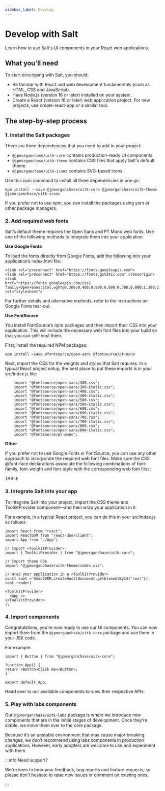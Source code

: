 ```yaml
---
sidebar_label: Develop
---
```



# Develop with Salt

<div className='docs-page-content'>

Learn how to use Salt's UI components in your React web applications.

## What you’ll need

To start developing with Salt, you should:

- Be familiar with React and web development fundamentals (such as HTML, CSS and JavaScript).
- Have Node.js (version 16 or later) installed on your system.
- Create a React (version 16 or later) web application project. For new projects, use create-react-app or a similar tool.

## The step-by-step process

### 1. Install the Salt packages

There are three dependencies that you need to add to your project:

- `@jpmorganchase/uitk-core` contains production-ready UI components.
- `@jpmorganchase/uitk-theme` contains CSS files that apply Salt's default theme.
- `@jpmorganchase/uitk-icons` contains SVG-based icons.

Use this npm command to install all three dependencies in one go:

`npm install --save @jpmorganchase/uitk-core @jpmorganchase/uitk-theme @jpmorganchase/uitk-icons`

If you prefer not to use npm, you can install the packages using yarn or other package managers.

### 2. Add required web fonts

Salt’s default theme requires the Open Sans and PT Mono web fonts. Use one of the following methods to integrate them into your application.

**Use Google Fonts**

To load the fonts directly from Google Fonts, add the following into your application’s index.html file:

```
<link rel="preconnect" href="https://fonts.googleapis.com">
<link rel="preconnect" href="https://fonts.gstatic.com" crossorigin>
<link
href="https://fonts.googleapis.com/css2 family=Open+Sans:ital,wght@0,300;0,400;0,500;0,600;0,700;0,800;1,300;1,400;1,500;1,600;1,700;1,800&family=PT+Mono&display=swap" rel="stylesheet">
```

For further details and alternative methods, refer to the instructions on Google Fonts tear-out.

**Use FontSource**

You install FontSource’s npm packages and then import their CSS into your application. This will include the necessary web font files into your build so that you can self-host them.

First, install the required NPM packages:

`npm install –save @fontsource/open-sans @fontsource/pt-mono`

Next, import the CSS for the weights and styles that Salt requires. In a typical React project setup, the best place to put these imports is in your src/index.js file:

```
    import "@fontsource/open-sans/300.css";
    import "@fontsource/open-sans/300-italic.css";
    import "@fontsource/open-sans/400.css";
    import "@fontsource/open-sans/400-italic.css";
    import "@fontsource/open-sans/500.css";
    import "@fontsource/open-sans/500-italic.css";
    import "@fontsource/open-sans/600.css";
    import "@fontsource/open-sans/600-italic.css";
    import "@fontsource/open-sans/700.css";
    import "@fontsource/open-sans/700-italic.css";
    import "@fontsource/open-sans/800.css";
    import "@fontsource/open-sans/800-italic.css";
    import "@fontsource/pt-mono";
```

**Other**

If you prefer not to use Google Fonts or FontSource, you can use any other approach to incorporate the required web font files. Make sure the CSS @font-face declarations associate the following combinations of font-family, font-weight and font-style with the corresponding web font files:

TABLE

### 3. Integrate Salt into your app

To integrate Salt into your project, import the CSS theme and ToolkitProvider component—and then wrap your application in it.

For example, in a typical React project, you can do this in your src/index.js as follows:

```
import React from "react";
import ReactDOM from "react-dom/client";
import App from "./App";

// Import <ToolkitProvider>
import { ToolkitProvider } from "@jpmorganchase/uitk-core";

// Import theme CSS
import "@jpmorganchase/uitk-theme/index.css";

// Wrap your application in a <ToolkitProvider>
const root = ReactDOM.createRoot(document.getElementById("root")); root.render(

<ToolkitProvider>
  <App />
</ToolkitProvider>
);
```

### 4. Import components

Congratulations, you're now ready to use our UI components. You can now import them from the `@jpmorganchase/uitk-core` package and use them in your JSX code.

For example:

```
import { Button } from "@jpmorganchase/uitk-core";

function App() {
return <Button>Click me</Button>;
}

export default App;
```

Head over to our available components to view their respective APIs.

### 5. Play with labs components

Our `@jpmorganchase/uitk-labs` package is where we introduce new components that are in the initial stages of development. Once they’re stable, we move them over to the core package.

Because it’s an unstable environment that may cause major breaking changes, we don’t recommend using labs components in production applications. However, early adopters are welcome to use and experiment with them.

:::info Need support?

We're keen to hear your feedback, bug reports and feature requests, so please don't hesitate to <Link to="/contributing">raise new issues or comment on existing ones</Link>.

:::

</div>
